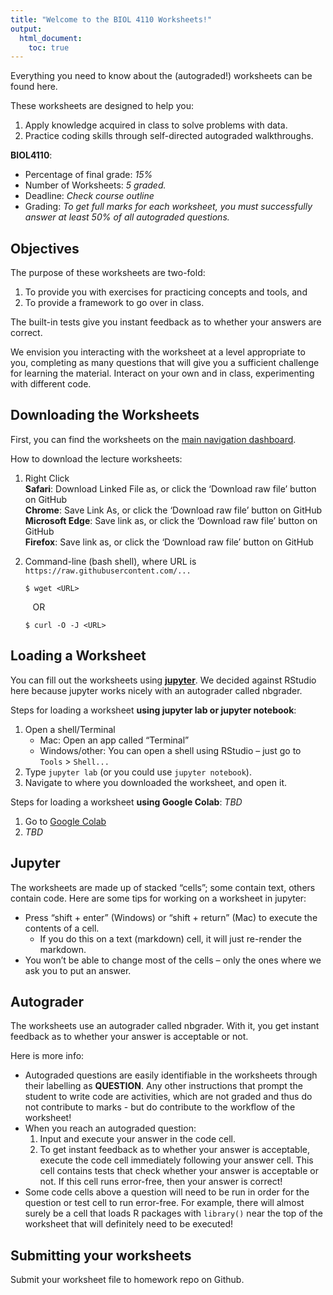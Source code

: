```yaml
---
title: "Welcome to the BIOL 4110 Worksheets!"
output: 
  html_document:
    toc: true
---
```


Everything you need to know about the (autograded!) worksheets can be found here.

These worksheets are designed to help you:

1.  Apply knowledge acquired in class to solve problems with data.
2.  Practice coding skills through self-directed autograded walkthroughs.

**BIOL4110**:

-   Percentage of final grade: *15%*
-   Number of Worksheets: *5 graded.*
-   Deadline: *Check course outline*
-   Grading: *To get full marks for each worksheet, you must successfully answer at least 50% of all autograded questions.*

## Objectives

The purpose of these worksheets are two-fold:

1.  To provide you with exercises for practicing concepts and tools, and
2.  To provide a framework to go over in class.

The built-in tests give you instant feedback as to whether your answers are correct.

We envision you interacting with the worksheet at a level appropriate to you, completing as many questions that will give you a sufficient challenge for learning the material. Interact on your own and in class, experimenting with different code.

## Downloading the Worksheets

First, you can find the worksheets on the [main navigation dashboard](https://github.com/BIOL4110/BIOL4110-course-website/tree/main).

How to download the lecture worksheets:

1.  Right Click<br/> **Safari**: Download Linked File as, or click the 'Download raw file' button on GitHub<br/> **Chrome**: Save Link As, or click the 'Download raw file' button on GitHub<br/> **Microsoft Edge**: Save link as, or click the 'Download raw file' button on GitHub<br/> **Firefox**: Save link as, or click the 'Download raw file' button on GitHub<br/>

2.  Command-line (bash shell), where URL is `https://raw.githubusercontent.com/...`

    ```         
    $ wget <URL>
    ```

       OR

    ```         
    $ curl -O -J <URL>
    ```

## Loading a Worksheet

You can fill out the worksheets using [**jupyter**](https://jupyter.org/). We decided against RStudio here because jupyter works nicely with an autograder called nbgrader.

Steps for loading a worksheet **using jupyter lab or jupyter notebook**:

1.  Open a shell/Terminal
    -   Mac: Open an app called "Terminal"
    -   Windows/other: You can open a shell using RStudio -- just go to `Tools` \> `Shell...`
2.  Type `jupyter lab` (or you could use `jupyter notebook`).
3.  Navigate to where you downloaded the worksheet, and open it.

Steps for loading a worksheet **using Google Colab**: *TBD*

1.  Go to [Google Colab](https://colab.research.google.com/)
2.  *TBD*

## Jupyter

The worksheets are made up of stacked "cells"; some contain text, others contain code. Here are some tips for working on a worksheet in jupyter:

-   Press "shift + enter" (Windows) or "shift + return" (Mac) to execute the contents of a cell.
    -   If you do this on a text (markdown) cell, it will just re-render the markdown.
-   You won't be able to change most of the cells -- only the ones where we ask you to put an answer.

## Autograder

The worksheets use an autograder called nbgrader. With it, you get instant feedback as to whether your answer is acceptable or not.

Here is more info:

-   Autograded questions are easily identifiable in the worksheets through their labelling as **QUESTION**. Any other instructions that prompt the student to write code are activities, which are not graded and thus do not contribute to marks - but do contribute to the workflow of the worksheet!
-   When you reach an autograded question:
    1.  Input and execute your answer in the code cell.
    2.  To get instant feedback as to whether your answer is acceptable, execute the code cell immediately following your answer cell. This cell contains tests that check whether your answer is acceptable or not. If this cell runs error-free, then your answer is correct!
-   Some code cells above a question will need to be run in order for the question or test cell to run error-free. For example, there will almost surely be a cell that loads R packages with `library()` near the top of the worksheet that will definitely need to be executed!

## Submitting your worksheets

Submit your worksheet file to homework repo on Github.
